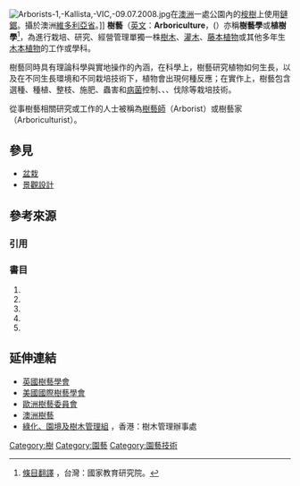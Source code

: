 [[Image:Arborists-1,-Kallista,-VIC,-09.07.2008.jpg|right]]在[[澳洲|澳洲]]一處公園內的[[桉樹|桉樹]]上使用[[鋸|鏈鋸]]。攝於澳洲[[維多利亞省|維多利亞省]]。]]
'''樹藝'''（[[英文|英文]]：'''Arboriculture'''，({{IPAc-en|ˈ|ɑːr|b|ər|ᵻ|k|ʌ|l|tʃ|ər}}）亦稱'''樹藝學'''或'''植樹學'''<ref>[http://terms.naer.edu.tw/search/?q=Arboriculture&field=ti&op=AND&group=&num=10 條目翻譯] {{Wayback|url=http://terms.naer.edu.tw/search/?q=Arboriculture&field=ti&op=AND&group=&num=10 |date=20190601161548 }}，台灣：國家教育研究院。</ref>，為進行栽培、研究、經營管理單獨一株[[樹木|樹木]]、[[灌木|灌木]]、[[藤本植物|藤本植物]]或其他多年生[[木本植物|木本植物]]的工作或學科。

樹藝同時具有理論科學與實地操作的內涵，在科學上，樹藝研究植物如何生長，以及在不同生長環境和不同栽培技術下，植物會出現何種反應；在實作上，樹藝包含選種、種植、整枝、施肥、蟲害和[[病原體|病菌]]控制、{{link-en|剪定|pruning}}、{{link-en|樹形修整|Tree shaping}}、伐除等栽培技術。

從事樹藝相關研究或工作的人士被稱為[[樹藝師|樹藝師]]（Arborist）或樹藝家（Arboriculturist）。

== 參見==
*[[盆栽|盆栽]]
*[[景觀設計|景觀設計]]

== 參考來源 ==
=== 引用 ===
{{reflist|2}}

===書目===
# {{Cite book| author =吳孟玲、蕭祺暉| title =《強化國內林木健康醫療技術－2012年國際樹藝師座談會後記》| location =台灣| publisher =農委會林務局| date =2012-06| pages =| ISBN =| accessdate =2014-03-22| url =http://www.forest.gov.tw/public/Attachment/271814112071.pdf| language =中文| quote =| deadurl =yes| archiveurl =https://web.archive.org/web/20140322002053/http://www.forest.gov.tw/public/Attachment/271814112071.pdf| archivedate =2014-03-22}}
# {{cite book
 | last = Harris
 | first = Richard W.
 | title = Arboriculture: Care of Trees, Shrubs, and Vines in the Landscape
 | url = https://archive.org/details/arboriculturecar0000harr
 | publisher = Prentice-Hall, Inc.
 | year = 1983
 | location = Englewood Cliffs, New Jersey 07632
 | pages = [https://archive.org/details/arboriculturecar0000harr/page/2 2]–3
 | isbn = 0-13-043935-5 
 | language= en   }}
# {{cite encyclopedia
 | title = arboriculture
 | encyclopedia = Merriam-Webster's Collegiate Dictionary, Eleventh Edition
 | volume =
 | pages =
 | publisher = [[Merriam-Webster|Merriam-Webster]]
 | date =
 | language= en
 | id =
 | accessdate = 2007-06-08 }}
# {{cite encyclopedia
 | title = arboriculture
 | encyclopedia = [[Encyclopædia_Britannica|Encyclopædia Britannica]] Online
 | volume =
 | pages =
 | publisher =
 | year = 2007
 | language= en
 | id =
 | accessdate = 2007-06-08 }}
# {{cite encyclopedia
 | title = arboriculture
 | encyclopedia = The American Heritage Dictionary of the English Language, Fourth Edition Online
 | volume =
 | pages =
 | publisher = Houghton Mifflin Company
 | year = 2000
 | language= en
 | id =
 | accessdate = 2007-06-08 }}

== 延伸連結 ==
* [http://www.trees.org.uk/ 英國樹藝學會] {{Wayback|url=http://www.trees.org.uk/ |date=20190430151556 }} 
* [http://www.isa-arbor.com/ 美國國際樹藝學會] {{Wayback|url=http://www.isa-arbor.com/ |date=20110628142621 }} 
* [http://www.eac-arboriculture.com/en/default.aspx 歐洲樹藝委員會] {{Wayback|url=http://www.eac-arboriculture.com/en/default.aspx |date=20160510192311 }}
* [http://www.isa-arbor.com/ 澳洲樹藝] {{Wayback|url=http://www.isa-arbor.com/ |date=20110628142621 }}
* [http://www.trees.gov.hk/tc/home/index.html 綠化、園境及樹木管理組] {{Wayback|url=http://www.trees.gov.hk/tc/home/index.html |date=20160113225634 }}，香港：樹木管理辦事處

{{園藝}}

{{Authority control}}
[[Category:樹|Category:樹]]
[[Category:園藝|Category:園藝]]
[[Category:園藝技術|Category:園藝技術]]